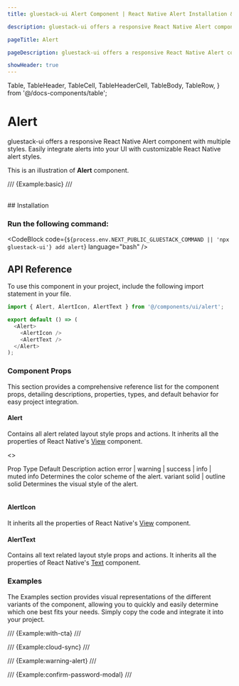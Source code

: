 ```yaml
---
title: gluestack-ui Alert Component | React Native Alert Installation & API

description: gluestack-ui offers a responsive React Native Alert component with multiple styles. Easily integrate alerts into your UI with customizable React Native alert styles.

pageTitle: Alert

pageDescription: gluestack-ui offers a responsive React Native Alert component with multiple styles. Easily integrate alerts into your UI with customizable React Native alert styles.

showHeader: true
---
```


  Table,
  TableHeader,
  TableCell,
  TableHeaderCell,
  TableBody,
  TableRow,
} from '@/docs-components/table';

# Alert

gluestack-ui offers a responsive React Native Alert component with multiple styles. Easily integrate alerts into your UI with customizable React Native alert styles.

This is an illustration of **Alert** component.

/// {Example:basic} ///

<br />
## Installation

### Run the following command:

<CodeBlock code={`${process.env.NEXT_PUBLIC_GLUESTACK_COMMAND || 'npx gluestack-ui'} add alert`} language="bash" />

<ManualInstallationNote />

## API Reference

To use this component in your project, include the following import statement in your file.

```ts
import { Alert, AlertIcon, AlertText } from '@/components/ui/alert';
```

<AnatomyImage
  mobileUrl="https://i.imgur.com/gdI4o2w.png"
  webUrl="https://i.imgur.com/f8hHiIJ.png"
  classNameStyle="aspect-[513/375] md:aspect-[736/259]"
/>

```ts
export default () => (
  <Alert>
    <AlertIcon />
    <AlertText />
  </Alert>
);
```

### Component Props

This section provides a comprehensive reference list for the component props, detailing descriptions, properties, types, and default behavior for easy project integration.

#### Alert

Contains all alert related layout style props and actions. It inherits all the properties of React Native's [View](https://reactnative.dev/docs/view) component.

<>
  <Table>
    <TableHeader>
      <TableRow>
        <TableHeaderCell>Prop</TableHeaderCell>
        <TableHeaderCell>Type</TableHeaderCell>
        <TableHeaderCell>Default</TableHeaderCell>
        <TableHeaderCell>Description</TableHeaderCell>
      </TableRow>
    </TableHeader>
    <TableBody>
      <TableRow>
        <TableCell>
          <InlineCode>action</InlineCode>
        </TableCell>
        <TableCell>error | warning | success | info | muted</TableCell>
        <TableCell>info</TableCell>
        <TableCell>Determines the color scheme of the alert.</TableCell>
      </TableRow>
      <TableRow>
        <TableCell>
          <InlineCode>variant</InlineCode>
        </TableCell>
        <TableCell>solid | outline</TableCell>
        <TableCell>solid</TableCell>
        <TableCell>Determines the visual style of the alert.</TableCell>
      </TableRow>
    </TableBody>
  </Table>
</>

#### AlertIcon

It inherits all the properties of React Native's [View](https://reactnative.dev/docs/view) component.

#### AlertText

Contains all text related layout style props and actions. It inherits all the properties of React Native's [Text](https://reactnative.dev/docs/text) component.

### Examples

The Examples section provides visual representations of the different variants of the component, allowing you to quickly and easily determine which one best fits your needs. Simply copy the code and integrate it into your project.

/// {Example:with-cta} ///

/// {Example:cloud-sync} ///

/// {Example:warning-alert} ///

/// {Example:confirm-password-modal} ///
